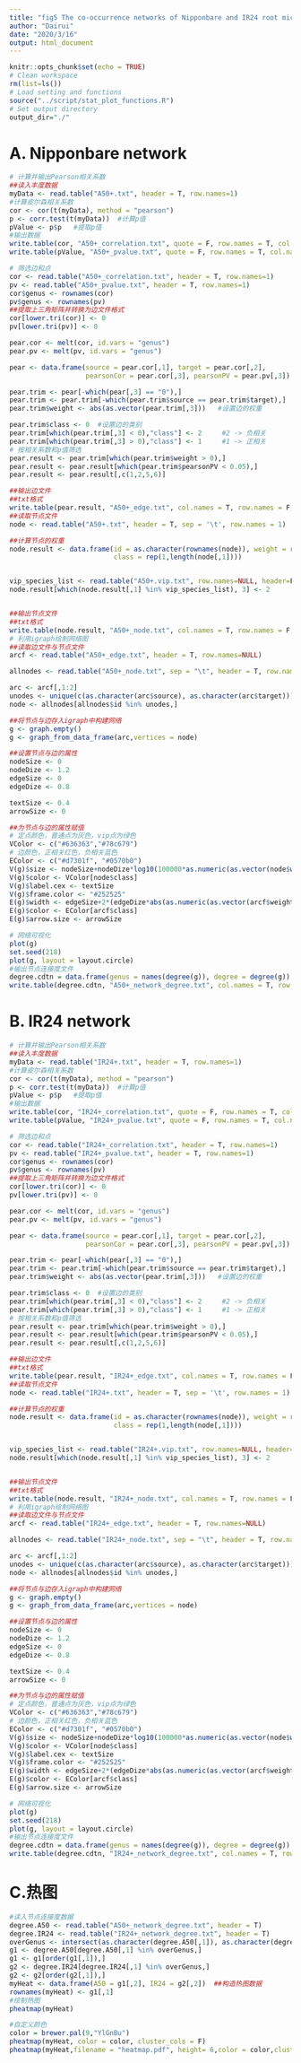 ```yaml
---
title: "fig5 The co-occurrence networks of Nipponbare and IR24 root microbiota have distinct difference"
author: "Dairui"
date: "2020/3/16"
output: html_document
---
```


```r
knitr::opts_chunk$set(echo = TRUE)
# Clean workspace
rm(list=ls()) 
# Load setting and functions
source("../script/stat_plot_functions.R")
# Set output directory
output_dir="./"
```

# A. Nipponbare network
```r
# 计算并输出Pearson相关系数
##读入丰度数据
myData <- read.table("A50+.txt", header = T, row.names=1)
#计算皮尔森相关系数
cor <- cor(t(myData), method = "pearson")
p <- corr.test(t(myData))  #计算p值
pValue <- p$p   #提取p值
#输出数据
write.table(cor, "A50+_correlation.txt", quote = F, row.names = T, col.names = T, sep = '\t')
write.table(pValue, "A50+_pvalue.txt", quote = F, row.names = T, col.names = T, sep = '\t')

# 筛选边和点
cor <- read.table("A50+_correlation.txt", header = T, row.names=1)
pv <- read.table("A50+_pvalue.txt", header = T, row.names=1)
cor$genus <- rownames(cor)
pv$genus <- rownames(pv)
##提取上三角矩阵并转换为边文件格式
cor[lower.tri(cor)] <- 0
pv[lower.tri(pv)] <- 0

pear.cor <- melt(cor, id.vars = "genus")
pear.pv <- melt(pv, id.vars = "genus")

pear <- data.frame(source = pear.cor[,1], target = pear.cor[,2], 
                   pearsonCor = pear.cor[,3], pearsonPV = pear.pv[,3])

pear.trim <- pear[-which(pear[,3] == "0"),] 
pear.trim <- pear.trim[-which(pear.trim$source == pear.trim$target),] 
pear.trim$weight <- abs(as.vector(pear.trim[,3]))   #设置边的权重

pear.trim$class <- 0  #设置边的类别
pear.trim[which(pear.trim[,3] < 0),"class"] <- 2     #2 -> 负相关
pear.trim[which(pear.trim[,3] > 0),"class"] <- 1     #1 -> 正相关
# 按相关系数和p值筛选
pear.result <- pear.trim[which(pear.trim$weight > 0),]
pear.result <- pear.result[which(pear.trim$pearsonPV < 0.05),]
pear.result <- pear.result[,c(1,2,5,6)]

##输出边文件
##txt格式
write.table(pear.result, "A50+_edge.txt", col.names = T, row.names = F, sep = "\t", quote = F)                              
##读取节点文件
node <- read.table("A50+.txt", header = T, sep = '\t', row.names = 1)

##计算节点的权重
node.result <- data.frame(id = as.character(rownames(node)), weight = rowMeans(node), 
                          class = rep(1,length(node[,1])))


vip_species_list <- read.table("A50+.vip.txt", row.names=NULL, header=F)$V1
node.result[which(node.result[,1] %in% vip_species_list), 3] <- 2


##输出节点文件
##txt格式
write.table(node.result, "A50+_node.txt", col.names = T, row.names = F, sep = "\t", quote = F)                             
# 利用igraph绘制网络图
##读取边文件与节点文件
arcf <- read.table("A50+_edge.txt", header = T, row.names=NULL)

allnodes <- read.table("A50+_node.txt", sep = "\t", header = T, row.names = NULL)

arc <- arcf[,1:2]
unodes <- unique(c(as.character(arc$source), as.character(arc$target)))    ##提取出唯一的节点
node <- allnodes[allnodes$id %in% unodes,]

##将节点与边存入igraph中构建网络
g <- graph.empty()
g <- graph_from_data_frame(arc,vertices = node)

##设置节点与边的属性
nodeSize <- 0    
nodeDize <- 1.2
edgeSize <- 0
edgeDize <- 0.8

textSize <- 0.4
arrowSize <- 0

##为节点与边的属性赋值
# 定点颜色，普通点为灰色，vip点为绿色
VColor <- c("#636363","#78c679")
# 边颜色，正相关红色，负相关蓝色
EColor <- c("#d7301f", "#0570b0")
V(g)$size <- nodeSize+nodeDize*log10(100000*as.numeric(as.vector(node$weight)))
V(g)$color <- VColor[node$class]
V(g)$label.cex <- textSize
V(g)$frame.color <- "#252525"
E(g)$width <- edgeSize+2*(edgeDize*abs(as.numeric(as.vector(arcf$weight))))
E(g)$color <- EColor[arcf$class]
E(g)$arrow.size <- arrowSize

# 网络可视化
plot(g)
set.seed(218)
plot(g, layout = layout.circle)
#输出节点连接度文件
degree.cdtn = data.frame(genus = names(degree(g)), degree = degree(g))
write.table(degree.cdtn, "A50+_network_degree.txt", col.names = T, row.names = F, quote = F, sep = '\t')
```


# B. IR24 network
```r
# 计算并输出Pearson相关系数
##读入丰度数据
myData <- read.table("IR24+.txt", header = T, row.names=1)
#计算皮尔森相关系数
cor <- cor(t(myData), method = "pearson")
p <- corr.test(t(myData))  #计算p值
pValue <- p$p   #提取p值
#输出数据
write.table(cor, "IR24+_correlation.txt", quote = F, row.names = T, col.names = T, sep = '\t')
write.table(pValue, "IR24+_pvalue.txt", quote = F, row.names = T, col.names = T, sep = '\t')

# 筛选边和点
cor <- read.table("IR24+_correlation.txt", header = T, row.names=1)
pv <- read.table("IR24+_pvalue.txt", header = T, row.names=1)
cor$genus <- rownames(cor)
pv$genus <- rownames(pv)
##提取上三角矩阵并转换为边文件格式
cor[lower.tri(cor)] <- 0
pv[lower.tri(pv)] <- 0

pear.cor <- melt(cor, id.vars = "genus")
pear.pv <- melt(pv, id.vars = "genus")

pear <- data.frame(source = pear.cor[,1], target = pear.cor[,2], 
                   pearsonCor = pear.cor[,3], pearsonPV = pear.pv[,3])

pear.trim <- pear[-which(pear[,3] == "0"),] 
pear.trim <- pear.trim[-which(pear.trim$source == pear.trim$target),] 
pear.trim$weight <- abs(as.vector(pear.trim[,3]))   #设置边的权重

pear.trim$class <- 0  #设置边的类别
pear.trim[which(pear.trim[,3] < 0),"class"] <- 2     #2 -> 负相关
pear.trim[which(pear.trim[,3] > 0),"class"] <- 1     #1 -> 正相关
# 按相关系数和p值筛选
pear.result <- pear.trim[which(pear.trim$weight > 0),]
pear.result <- pear.result[which(pear.trim$pearsonPV < 0.05),]
pear.result <- pear.result[,c(1,2,5,6)]

##输出边文件
##txt格式
write.table(pear.result, "IR24+_edge.txt", col.names = T, row.names = F, sep = "\t", quote = F)                              
##读取节点文件
node <- read.table("IR24+.txt", header = T, sep = '\t', row.names = 1)

##计算节点的权重
node.result <- data.frame(id = as.character(rownames(node)), weight = rowMeans(node), 
                          class = rep(1,length(node[,1])))


vip_species_list <- read.table("IR24+.vip.txt", row.names=NULL, header=F)$V1
node.result[which(node.result[,1] %in% vip_species_list), 3] <- 2


##输出节点文件
##txt格式
write.table(node.result, "IR24+_node.txt", col.names = T, row.names = F, sep = "\t", quote = F)                             
# 利用igraph绘制网络图
##读取边文件与节点文件
arcf <- read.table("IR24+_edge.txt", header = T, row.names=NULL)

allnodes <- read.table("IR24+_node.txt", sep = "\t", header = T, row.names = NULL)

arc <- arcf[,1:2]
unodes <- unique(c(as.character(arc$source), as.character(arc$target)))    ##提取出唯一的节点
node <- allnodes[allnodes$id %in% unodes,]

##将节点与边存入igraph中构建网络
g <- graph.empty()
g <- graph_from_data_frame(arc,vertices = node)

##设置节点与边的属性
nodeSize <- 0    
nodeDize <- 1.2
edgeSize <- 0
edgeDize <- 0.8

textSize <- 0.4
arrowSize <- 0

##为节点与边的属性赋值
# 定点颜色，普通点为灰色，vip点为绿色
VColor <- c("#636363","#78c679")
# 边颜色，正相关红色，负相关蓝色
EColor <- c("#d7301f", "#0570b0")
V(g)$size <- nodeSize+nodeDize*log10(100000*as.numeric(as.vector(node$weight)))
V(g)$color <- VColor[node$class]
V(g)$label.cex <- textSize
V(g)$frame.color <- "#252525"
E(g)$width <- edgeSize+2*(edgeDize*abs(as.numeric(as.vector(arcf$weight))))
E(g)$color <- EColor[arcf$class]
E(g)$arrow.size <- arrowSize

# 网络可视化
plot(g)
set.seed(218)
plot(g, layout = layout.circle)
#输出节点连接度文件
degree.cdtn = data.frame(genus = names(degree(g)), degree = degree(g))
write.table(degree.cdtn, "IR24+_network_degree.txt", col.names = T, row.names = F, quote = F, sep = '\t')
```


# C.热图
```r

#读入节点连接度数据
degree.A50 <- read.table("A50+_network_degree.txt", header = T)
degree.IR24 <- read.table("IR24+_network_degree.txt", header = T)
overGenus <- intersect(as.character(degree.A50[,1]), as.character(degree.IR24[,1]))  #取节点交集
g1 <- degree.A50[degree.A50[,1] %in% overGenus,]
g1 <- g1[order(g1[,1]),]
g2 <- degree.IR24[degree.IR24[,1] %in% overGenus,]
g2 <- g2[order(g2[,1]),]
myHeat <- data.frame(A50 = g1[,2], IR24 = g2[,2])  ##构造热图数据
rownames(myHeat) <- g1[,1]
#绘制热图
pheatmap(myHeat)

#自定义颜色
color = brewer.pal(9,"YlGnBu")
pheatmap(myHeat, color = color, cluster_cols = F)
pheatmap(myHeat,filename = "heatmap.pdf", height= 6,color = color,cluster_cols = F)

```




